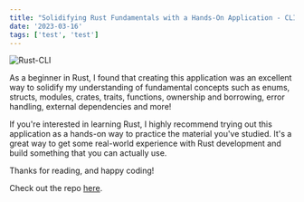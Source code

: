 ```yaml
---
title: "Solidifying Rust Fundamentals with a Hands-On Application - CLI Todo List"
date: '2023-03-16'
tags: ['test', 'test']
---
```


![Rust-CLI](/images/rust-cli.jpeg)

As a beginner in Rust, I found that creating this application was an excellent way to solidify my understanding of fundamental concepts such as enums, structs, modules, crates, traits, functions, ownership and borrowing, error handling, external dependencies and more!

If you're interested in learning Rust, I highly recommend trying out this application as a hands-on way to practice the material you've studied. It's a great way to get some real-world experience with Rust development and build something that you can actually use.

Thanks for reading, and happy coding!

Check out the repo [here](https://github.com/kx0101/cli-todo-list/blob/main/src/main.rs).
